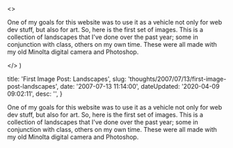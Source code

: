 

  <>
    <p>
      One of my goals for this website was to use it as a vehicle not only for
      web dev stuff, but also for art. So, here is the first set of images. This
      is a collection of landscapes that I've done over the past year; some in
      conjunction with class, others on my own time. These were all made with my
      old Minolta digital camera and Photoshop.
    </p>
  </>
)


  title: 'First Image Post: Landscapes',
  slug: 'thoughts/2007/07/13/first-image-post-landscapes',
  date: '2007-07-13 11:14:00',
  dateUpdated: '2020-04-09 09:02:11',
  desc: '',
}

<p>
  One of my goals for this website was to use it as a vehicle not only for web
  dev stuff, but also for art. So, here is the first set of images. This is a
  collection of landscapes that I've done over the past year; some in
  conjunction with class, others on my own time. These were all made with my old
  Minolta digital camera and Photoshop.
</p>
